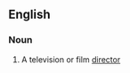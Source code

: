 {{also|Helmer}}
==English==

===Noun===
{{en-noun}}

# {{context|US|lang=en}} A television or film [[director]]